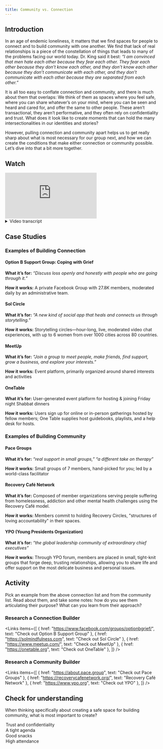 ```yaml
---
title: Community vs. Connection
---
```


## Introduction

In an age of endemic loneliness, it matters that we find spaces for people to connect and to build community with one another. We find that lack of real relationships is a piece of the constellation of things that leads to many of the problems facing our world today. Dr. King said it best: *“I am convinced that men hate each other because they fear each other. They fear each other because they don’t know each other, and they don’t know each other because they don’t communicate with each other, and they don’t communicate with each other because they are separated from each other.”* 

It is all too easy to conflate connection and community, and there is much about them that overlaps: We think of them as spaces where you feel safe, where you can share whatever’s on your mind, where you can be seen and heard and cared for, and offer the same to other people. These aren’t transactional, they aren’t performative, and they often rely on confidentiality and trust. What does it look like to create moments that can hold the many intersectionalities in our identities and stories? 

However, pulling connection and community apart helps us to get really sharp about what is most necessary for our group next, and how we can create the conditions that make either connection or community possible. Let’s dive into that a bit more together.

## Watch

<Embed src="https://player.vimeo.com/video/1061892463" />

<details>
  <summary>Video transcript</summary>
  As we nodded to in the introduction, connection and community are not actually the same thing. A few years ago we heard Marc Freedman, the founder of Encore.org, say something that’s stuck with us: *"Too often, we confuse community with the aroma of connection."* There’s value in both connection and community, but it's really important to understand what you want to be out of the gate. 

  Connection can be one-directional: We feel connected when we see a story that mirrors our own, and realize we're not as alone as thought we were. It can be mutual and fleeting: a brief encounter with a stranger or an acquaintance, in which you exchange something meaningful, and feel deeply listened to. Connection can happen in a moment, or in a one-off gathering. As you weave, you might design an experience of connection if you’re looking to coalition build: Let’s find a time where we can get people together in a low-stakes way, to start to build familiarity before we go deep together, for example. Sometimes we are so focused on building deep community that we miss a chance to connect with one another first. We’d recommend creating something aimed at connection if you’re looking to partner with another organization and you want each of your members to get to know one another. A simple open house together could help create buy-in for deeper work we might do together over time. When the stakes of our working together are high or we want to engage together long term- an introductory, connective space could be the exact right first step. 

  You might also want to build a connective space if you’re looking to build power in numbers. You might not necessarily need to gather hundreds of people who can commit to a year long journey of building community together, but you might want to get a few hundred people in a room to feel connected to a larger issue, and to be given an action they can take towards a different way forward. 

  Real, deep, relationships, on the other hand, are the product of two things: ***shared experiences and time***. If what you're craving is community, it can be a really big blow if you share a powerful moment connection, only to never see that person again. There are lots of examples of communities on a local level: think book clubs, and parenting groups. When you are looking to make change in your neighborhoods, it makes a difference to be in community with the people you are working alongside. We worked with a group of 20 or so people on a DEI committee in Erie, Pennsylvania who were tasked with implementing ideas generated by a much larger group of Erie Residents to make Erie more equitable. This group shared meals together regularly, committed to getting to know one another, to be in real community with one another. This made all the difference in the long run: when their work got hard, it was their relationships that helped them move through it: they trusted one another, they understood one another, and they had tools for the moments when they did not understand, or when one of them didn’t have the capacity to show up. It was their community that sustained them in their work to make change at the city-level: not just their good ideas and work ethic. 
</details>

## Case Studies

### Examples of Building Connection

#### Option B Support Group: Coping with Grief

**What it’s for:** _“Discuss loss openly and honestly with people who are going through it.”_

**How it works:** A private Facebook Group with 27.8K members, moderated daily by an administrative team.

#### Sol Circle

**What it’s for:** _“A new kind of social app that heals and connects us through storytelling.”_

**How it works:** Storytelling circles—hour-long, live, moderated video chat experiences, with up to 6 women from over 1000 cities across 80 countries.

#### MeetUp

**What it’s for:** _“Join a group to meet people, make friends, find support, grow a business, and explore your interests.”_

**How it works:** Event platform, primarily organized around shared interests and activities

#### OneTable

**What it’s for:** User-generated event platform for hosting & joining Friday night Shabbat dinners

**How it works:** Users sign up for online or in-person gatherings hosted by fellow members; One Table supplies host guidebooks, playlists, and a help desk for hosts.

### Examples of Building Community

#### Pace Groups

**What it’s for:** _“real support in small groups,”_ _“a different take on therapy”_

**How it works:** Small groups of 7 members, hand-picked for you; led by a world-class facilitator

#### Recovery Café Network

**What it’s for:** Composed of member organizations serving people suffering from homelessness, addiction and other mental health challenges using the Recovery Café model.

**How it works:** Members commit to holding Recovery Circles, "structures of loving accountability" in their spaces.

#### YPO (Young Presidents Organization)

**What it’s for:** _“the global leadership community of extraordinary chief executives”_

**How it works:** Through YPO forum, members are placed in small, tight-knit groups that forge deep, trusting relationships, allowing you to share life and offer support on the most delicate business and personal issues.

## Activity

Pick an example from the above connection list and from the community list. Read about them, and take some notes: how do you see them articulating their purpose? What can you learn from their approach? 

### Research a Connection Builder

<Links
  items={[
    {
      href: "https://www.facebook.com/groups/optionbgrief/",
      text: "Check out Option B Support Group"
    },
    {
      href: "https://solmindfulness.com",
      text: "Check out Sol Circle"
    },
    {
      href: "https://www.meetup.com/",
      text: "Check out MeetUp"
    },
    {
      href: "https://onetable.org",
      text: "Check out OneTable"
    },
  ]}
/>

### Research a Community Builder

<Links
  items={[
    {
      href: "https://about.pace.group",
      text: "Check out Pace Groups"
    },
    {
      href: "https://recoverycafenetwork.org/",
      text: "Recovery Café Network"
    },
    {
      href: "https://www.ypo.org",
      text: "Check out YPO"
    },
  ]}
/>

<Box>

  ## Check for understanding

  When thinking specifically about creating a safe space for building community, what is most important to create?

  <MultipleChoice>
    <Option isCorrect>
      Trust and confidentiality
    </Option>
    <Option>
      A tight agenda
    </Option>
    <Option>
      Good snacks
    </Option>
    <Option>
      High attendance
    </Option>
  </MultipleChoice>

</Box>
